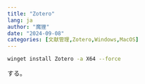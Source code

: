 ```yaml
---
title: "Zotero"
lang: ja
author: "魔狸"
date: "2024-09-08"
categories: [文献管理,Zotero,Windows,MacOS]
---
```


```bash
winget install Zotero -a X64 --force
```
する。
